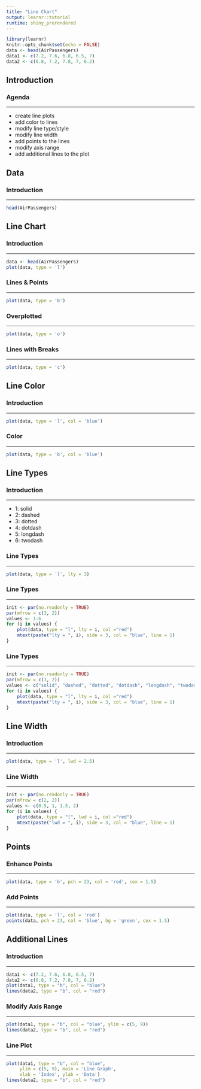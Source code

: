 ```yaml
---
title: "Line Chart"
output: learnr::tutorial
runtime: shiny_prerendered
---
```


```r
library(learnr)
knitr::opts_chunk$set(echo = FALSE)
data <- head(AirPassengers)
data1 <- c(7.2, 7.6, 6.8, 6.5, 7)
data2 <- c(6.8, 7.2, 7.8, 7, 6.2)
```

## Introduction

### Agenda

<hr>

- create line plots
- add color to lines
- modify line type/style
- modify line width
- add points to the lines
- modify axis range
- add additional lines to the plot

## Data

### Introduction

<hr>

```r
head(AirPassengers)
```

## Line Chart

### Introduction

<hr>

```r
data <- head(AirPassengers)
plot(data, type = 'l')
```

### Lines & Points

<hr>

```r
plot(data, type = 'b')
```

### Overplotted

<hr>

```r
plot(data, type = 'o')
```

### Lines with Breaks

<hr>

```r
plot(data, type = 'c')
```

## Line Color

### Introduction

<hr>

```r
plot(data, type = 'l', col = 'blue')
```

### Color

<hr>

```r
plot(data, type = 'b', col = 'blue')
```

## Line Types

### Introduction

<hr>

- 1: solid
- 2: dashed
- 3: dotted
- 4: dotdash
- 5: longdash
- 6: twodash


### Line Types

<hr>

```r
plot(data, type = 'l', lty = 3)
```

### Line Types

<hr>

```r
init <- par(no.readonly = TRUE)
par(mfrow = c(3, 2))
values <- 1:6
for (i in values) {
    plot(data, type = "l", lty = i, col ="red")
    mtext(paste("lty = ", i), side = 3, col = "blue", line = 1)
}
```

### Line Types

<hr>

```r
init <- par(no.readonly = TRUE)
par(mfrow = c(3, 2))
values <- c("solid", "dashed", "dotted", "dotdash", "longdash", "twodash")
for (i in values) {
    plot(data, type = "l", lty = i, col ="red")
    mtext(paste("lty = ", i), side = 3, col = "blue", line = 1)
}
```

## Line Width

### Introduction

<hr>

```r
plot(data, type = 'l', lwd = 2.5)
```

### Line Width

<hr>

```r
init <- par(no.readonly = TRUE)
par(mfrow = c(2, 2))
values <- c(0.5, 1, 1.5, 2)
for (i in values) {
    plot(data, type = "l", lwd = i, col ="red")
    mtext(paste("lwd = ", i), side = 3, col = "blue", line = 1)
}
```

## Points

### Enhance Points

<hr>

```r
plot(data, type = 'b', pch = 23, col = 'red', cex = 1.5)
```

### Add Points

<hr>

```r
plot(data, type = 'l', col = 'red')
points(data, pch = 23, col = 'blue', bg = 'green', cex = 1.5)
```

## Additional Lines

### Introduction

<hr>

```r
data1 <- c(7.2, 7.6, 6.8, 6.5, 7)
data2 <- c(6.8, 7.2, 7.8, 7, 6.2)
plot(data1, type = "b", col = "blue")
lines(data2, type = "b", col = "red")
```

### Modify Axis Range

<hr>

```r
plot(data1, type = "b", col = "blue", ylim = c(5, 9))
lines(data2, type = "b", col = "red")
```

### Line Plot

<hr>

```r
plot(data1, type = "b", col = "blue", 
     ylim = c(5, 9), main = 'Line Graph',
     xlab = 'Index', ylab = 'Data')
lines(data2, type = "b", col = "red")
```
